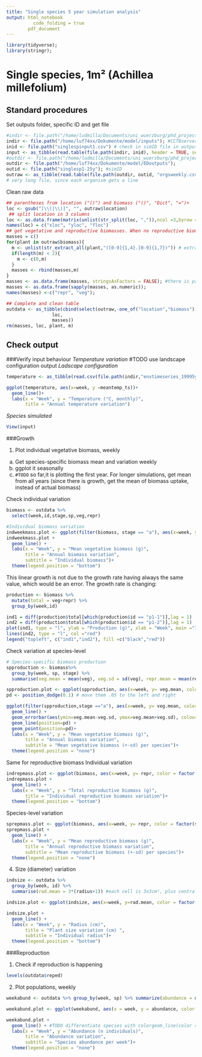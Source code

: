 ```yaml
---
title: "Single species 5 year simulation analysis"
output: html_notebook
          code_folding = true
        pdf_document
---
```

```r
library(tidyverse);
library(stringr);
```

# Single species, 1m² (Achillea millefolium)

## Standard procedures
Set outputs folder, specific ID and get file
```r
#indir <- file.path("/home/ludmilla/Documents/uni_wuerzburg/phd_project/thesis/model/inputs") 
indir <- file.path("/home/luf74xx/Dokumente/model/inputs"); #CCTBserver
inid <- file.path("singlespinput1.csv") # check in simID file in output
input <- as_tibble(read.table(file.path(indir, inid), header = TRUE, sep = ","))
#outdir <- file.path("/home/ludmilla/Documents/uni_wuerzburg/phd_project/thesis/model/EDoutputs") #CCTBserver 
outdir <- file.path("/home/luf74xx/Dokumente/model/EDoutputs");
outid <- file.path("singlesp1-25y"); #simID
outraw <- as_tibble(read.table(file.path(outdir, outid, "orgsweekly.csv"), header = TRUE, sep = "\t"));
# very long file, since each organism gets a line
```

Clean raw data
```r
## parentheses from location ("()") and biomass ("()", "Dict", "=")+
loc <- gsub("[\\(|\\)]", "", outraw$location)
 ## split location in 3 columns
loc <- as.data.frame(matrix(unlist(str_split(loc, ",")),ncol =3,byrow = T))
names(loc) = c("xloc", "yloc", "floc")
## get vegetative and reproductive biomasses. When no reproductive biomass, adds 0 before reshaping 2 columns
masses = c()
for(plant in outraw$biomass){
  m <- unlist(str_extract_all(plant,"([0-9]{1,4}.[0-9]{1,7})")) # extracts both veg and repr
  if(length(m) < 2){
    m <- c(0,m)
  }
  masses <- rbind(masses,m)
}
masses <- as.data.frame(masses, stringsAsFactors = FALSE); #there is probably a better way to convert into numeric
masses <- as.data.frame(sapply(masses, as.numeric));
names(masses) <-c("repr", "veg");

## Complete and clean table
outdata <- as_tibble(cbind(select(outraw,-one_of("location","biomass")),
                 loc,
                 masses))
rm(masses, loc, plant, m)
```

## Check output

###Verify input behaviour
*Temperature variation* #TODO use landscape configuration output
*Ladscape configuration*
```r
temperature <- as_tibble(read.csv(file.path(indir,"envtimeseries_19995y.csv"), header =TRUE))

ggplot(temperature, aes(x=week, y =meantemp_ts))+
  geom_line()+
  labs(x = "Week", y = "Temperature (°C, monthly)",
       title = "Annual temperature variation")
```

*Species simulated*
```r
View(input)
```

###Growth

1. Plot individual vegetative biomass, weekly
  a. Get species-specific biomass mean and variation weekly
  b. ggplot it seasonally
  c. `#TODO` so far,it is plotting the first year. For longer simulations, get mean from all years (since there is growth, get the mean of biomass uptake, instead of actual biomass) 

Check individual variation
```r
biomass <- outdata %>%
  select(week,id,stage,sp,veg,repr)

#Individual biomass variation
indweekmass.plot <- ggplot(filter(biomass, stage == "a"), aes(x=week, y= veg, color = factor(id)))
indweekmass.plot +
  geom_line() +
  labs(x = "Week", y = "Mean vegetative biomass (g)",
       title = "Annual biomass variation",
       subtitle = "Individual biomass")+
  theme(legend.position = "bottom")
```
This linear growth is not due to the growth rate having always the same value, which would be an error. The growth rate is changing:

```r
production <- biomass %>%
  mutate(total = veg+repr) %>%
  group_by(week,id)

ind1 = diff(production$total[which(production$id == "p1-1")],lag = 1)
ind2 = diff(production$total[which(production$id == "p1-2")],lag = 1)
plot(ind1, type = "l", ylab = "Production (g)", xlab = "Week", main ="Individual biomass production")
lines(ind2, type = "l", col ="red")
legend("topleft", c("ind1","ind2"), fill =c("black","red"))
```

Check variation at species-level
```r
# Species-specific biomass production
spproduction <- biomass%>%
  group_by(week, sp, stage) %>%
  summarise(veg.mean = mean(veg), veg.sd = sd(veg), repr.mean = mean(repr), repr.sd = sd(repr))

spproduction.plot <- ggplot(spproduction, aes(x=week, y= veg.mean, color = factor(sp))) #only one sp, not necessary
pd <- position_dodge(0.1) # move them .05 to the left and right

ggplot(filter(spproduction,stage =="a"), aes(x=week, y= veg.mean, color = factor(stage))) +
  geom_line() +
  geom_errorbar(aes(ymin=veg.mean-veg.sd, ymax=veg.mean+veg.sd), colour = "black", width=.1, position=pd) +
  geom_line(position=pd) +
  geom_point(position=pd)+
  labs(x = "Week", y = "Mean vegetative biomass (g)",
       title = "Annual biomass variation",
       subtitle = "Mean vegetative biomass (+-sd) per species")+
  theme(legend.position = "none")
```

Same for reproductive biomass
Individual variation
```r
indrepmass.plot <- ggplot(biomass, aes(x=week, y= repr, color = factor(id)))
indrepmass.plot + 
  geom_line() +
  labs(x = "Week", y = "Total reproductive biomass (g)",
       title = "Individual reproductive biomass variation")+
  theme(legend.position = "bottom")
```

Species-level variation
```r
sprepmass.plot <- ggplot(biomass, aes(x=week, y= repr, color = factor(sp)))
sprepmass.plot + 
  geom_line() +
  labs(x = "Week", y = "Mean reproductive biomass (g)",
       title = "Annual reproductive biomass variation",
       subtitle = "Mean reproductive biomass (+-sd) per species")+
  theme(legend.position = "none")
```

4. Size (diameter) variation
```r
indsize <- outdata %>%
  group_by(week, id) %>%
  summarise(rad.mean = 3*(radius+1)) #each cell is 3x3cm², plus central cell, to which the radius is added

indsize.plot <- ggplot(indsize, aes(x=week, y=rad.mean, color = factor(id)))

indsize.plot +
  geom_line() +
  labs(x = "Week", y = "Radius (cm)",
       title = "Plant size variation (cm) ",
       subtitle = "Individual radius")+
  theme(legend.position = "bottom")
```

###Reproduction

1. Check if reproduction is happening
```r
levels(outdata$reped)
```

2. Plot populations, weekly
```r
weekabund <- outdata %>% group_by(week, sp) %>% summarize(abundance = n())

weekabund.plot <- ggplot(weekabund, aes(x = week, y = abundance, color = factor(sp))) 

weekabund.plot +
  geom_line() + #TODO differentiate species with colorgeom_line(color = "forestgreen") 
  labs(x = "Week", y = "Abundance (n individuals)",
       title = "Abundance variation",
       subtitle = "Species abundance per week")+
  theme(legend.position = "none")
```

